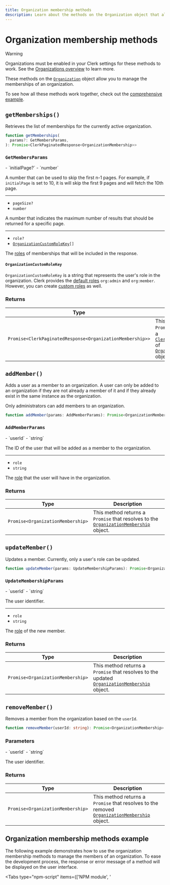 ```yaml
---
title: Organization membership methods
description: Learn about the methods on the Organization object that allow you to manage the members of an organization.
---
```


# Organization membership methods

> [!WARNING]
> Organizations must be enabled in your Clerk settings for these methods to work. See the [Organizations overview](/docs/organizations/overview#enable-organizations-in-your-application) to learn more.

These methods on the [`Organization`](/docs/references/javascript/organization/organization) object allow you to manage the memberships of an organization.

To see how all these methods work together, check out the [comprehensive example](#organization-membership-methods-example).

## `getMemberships()`

Retrieves the list of memberships for the currently active organization.

```typescript
function getMemberships(
  params?: GetMembersParams,
): Promise<ClerkPaginatedResponse<OrganizationMembership>>
```

### `GetMembersParams`

<Properties>
  - `initialPage?`
  - `number`

  A number that can be used to skip the first n-1 pages. For example, if `initialPage` is set to 10, it is will skip the first 9 pages and will fetch the 10th page.

  ---

  - `pageSize?`
  - `number`

  A number that indicates the maximum number of results that should be returned for a specific page.

  ---

  - `role?`
  - <code>[OrganizationCustomRoleKey](#organization-custom-role-key)\[]</code>

  The [roles](/docs/organizations/roles-permissions) of memberships that will be included in the response.
</Properties>

#### `OrganizationCustomRoleKey`

`OrganizationCustomRoleKey` is a string that represents the user's role in the organization. Clerk provides the [default roles](/docs/organizations/roles-permissions#default-roles) `org:admin` and `org:member`. However, you can create [custom roles](/docs/organizations/create-roles-permissions) as well.

### Returns

| Type | Description |
| - | - |
| `Promise<ClerkPaginatedResponse<OrganizationMembership>>` | This method returns a `Promise` that resolves to a [`ClerkPaginatedResponse`][pag-ref] of [`OrganizationMembership`][org-mem-ref] objects. |

## `addMember()`

Adds a user as a member to an organization. A user can only be added to an organization if they are not already a member of it and if they already exist in the same instance as the organization.

Only administrators can add members to an organization.

```typescript
function addMember(params: AddMemberParams): Promise<OrganizationMembership>
```

### `AddMemberParams`

<Properties>
  - `userId`
  - `string`

  The ID of the user that will be added as a member to the organization.

  ---

  - `role`
  - `string`

  The [role](/docs/organizations/roles-permissions) that the user will have in the organization.
</Properties>

### Returns

| Type | Description |
| - | - |
| `Promise<OrganizationMembership>` | This method returns a `Promise` that resolves to the [`OrganizationMembership`][org-mem-ref] object. |

## `updateMember()`

Updates a member. Currently, only a user's role can be updated.

```typescript
function updateMember(params: UpdateMembershipParams): Promise<OrganizationMembership>
```

### `UpdateMembershipParams`

<Properties>
  - `userId`
  - `string`

  The user identifier.

  ---

  - `role`
  - `string`

  The [role](/docs/organizations/roles-permissions) of the new member.
</Properties>

### Returns

| Type | Description |
| - | - |
| `Promise<OrganizationMembership>` | This method returns a `Promise` that resolves to the updated [`OrganizationMembership`][org-mem-ref] object. |

## `removeMember()`

Removes a member from the organization based on the `userId`.

```typescript
function removeMember(userId: string): Promise<OrganizationMembership>
```

### Parameters

<Properties>
  - `userId`
  - `string`

  The user identifier.
</Properties>

### Returns

| Type | Description |
| - | - |
| `Promise<OrganizationMembership>` | This method returns a `Promise` that resolves to the removed [`OrganizationMembership`][org-mem-ref] object. |

## Organization membership methods example

The following example demonstrates how to use the organization membership methods to manage the members of an organization. To ease the development process, the response or error message of a method will be displayed on the user interface.

<Tabs type="npm-script" items={['NPM module', '<script>']}>
  <Tab>
    For the following example, your HTML file should look like this:

    ```html {{ filename: 'index.html' }}
    <!doctype html>
    <html lang="en">
      <head>
        <meta charset="UTF-8" />
        <link rel="icon" type="image/svg+xml" href="/vite.svg" />
        <meta name="viewport" content="width=device-width, initial-scale=1.0" />
        <title>Clerk + JavaScript App</title>
        <style>
          /* Style for the table */
          table {
            border-collapse: collapse; /* Collapse borders into a single border */
            border: 1px solid black; /* Border for the entire table */
          }

          /* Style for table cells */
          td,
          th {
            border: 1px solid black; /* Border for each cell */
            padding: 2px; /* Optional: Add padding to cells */
          }
        </style>
      </head>
      <body>
        <div id="app"></div>

        <p id="error-container" hidden>
          Error:
          <span id="error-message"></span>
        </p>

        <h2>Memberships List</h2>
        <table id="memberships_table">
          <thead>
            <tr>
              <th>User ID</th>
              <th>Identifier</th>
              <th>Role</th>
              <th id="update-role-head" hidden>Update role</th>
              <th id="remove-member-head" hidden>Remove member</th>
            </tr>
          </thead>
          <tbody id="memberships_table_body"></tbody>
        </table>

        <div id="add-member-container">
          <h2>Add member</h2>
          <input id="member-user-id" placeholder="Enter member's user ID" />
          <button id="add-member">Add member</button>
        </div>

        <h2>Response:</h2>
        <pre id="response"></pre>

        <script type="module" src="/main.js"></script>
      </body>
    </html>
    ```

    And your JavaScript file should look like this:

    ```js {{ filename: 'main.js', mark: [13, 41, 58, 75] }}
    import { Clerk } from '@clerk/clerk-js'

    // Initialize Clerk with your Clerk publishable key
    const clerk = new Clerk('{{pub_key}}')
    await clerk.load()

    if (clerk.user) {
      // Check for an active organization
      if (clerk.organization) {
        // Render list of organization memberships
        async function renderMemberships(organization, isAdmin) {
          try {
            const { data } = await organization.getMemberships()

            const memberships = data
            console.log(`getMemberships:`, memberships)

            memberships.map((membership) => {
              const membershipTable = document.getElementById('memberships_table')
              const row = membershipTable.insertRow()
              row.insertCell().textContent = membership.publicUserData.userId
              row.insertCell().textContent = membership.publicUserData.identifier
              row.insertCell().textContent = membership.role

              // Add administrative actions:
              // Add and remove a member, and update a member's role.
              if (isAdmin) {
                // Show add, update, remove member buttons
                document.getElementById('add-member-container').removeAttribute('hidden')
                document.getElementById('update-role-head').removeAttribute('hidden')
                document.getElementById('remove-member-head').removeAttribute('hidden')

                // Get the user ID of the member
                const userId = membership.publicUserData.userId

                // Update a member's role
                const updateBtn = document.createElement('button')
                updateBtn.textContent = 'Change role'
                updateBtn.addEventListener('click', async function (e) {
                  e.preventDefault()
                  const role = membership.role === 'org:admin' ? 'org:member' : 'org:admin'
                  await organization
                    .updateMember({ userId, role })
                    .then((res) => {
                      document.getElementById('response').innerHTML = JSON.stringify(res)
                    })
                    .catch((error) => {
                      document.getElementById('error-container').removeAttribute('hidden')
                      document.getElementById('error-message').innerHTML = error.errors[0].longMessage
                      console.log('An error occurred:', error.errors)
                    })
                })
                row.insertCell().appendChild(updateBtn)

                // Remove a member
                const removeBtn = document.createElement('button')
                removeBtn.textContent = 'Remove'
                removeBtn.addEventListener('click', async function (e) {
                  e.preventDefault()
                  await organization
                    .removeMember(userId)
                    .then((res) => {
                      document.getElementById('response').innerHTML = JSON.stringify(res)
                    })
                    .catch((error) => {
                      document.getElementById('error-container').removeAttribute('hidden')
                      document.getElementById('error-message').innerHTML = error.errors[0].longMessage
                      console.log('An error occurred:', error.errors)
                    })
                })
                row.insertCell().appendChild(removeBtn)

                // Add a new member to the organization
                document.getElementById('add-member').addEventListener('click', () => {
                  const userId = document.getElementById('member-user-id').value

                  organization
                    .addMember({ userId, role: 'org:member' })
                    .then((res) => {
                      document.getElementById('response').innerHTML = JSON.stringify(res)
                    })
                    .catch((error) => {
                      document.getElementById('error-container').removeAttribute('hidden')
                      document.getElementById('error-message').innerHTML = error.errors[0].longMessage
                      console.log('An error occurred:', error.errors)
                    })
                })
              }
            })
          } catch (error) {
            document.getElementById('error-container').removeAttribute('hidden')
            document.getElementById('error-message').innerHTML = error.errors[0].longMessage
            console.log('An error occurred:', error.errors)
          }
        }

        /**
         * Checks if a user is an admin of the
         * currently active organization and
         * renders the organization's memberships.
         */
        async function checkAdminAndRenderMemberships() {
          const organizationId = clerk.organization.id

          const { data } = await clerk.user.getOrganizationMemberships()

          const organizationMemberships = data

          const currentMembership = organizationMemberships.find(
            (membership) => membership.organization.id === organizationId,
          )
          const currentOrganization = currentMembership.organization

          if (!currentOrganization) {
            return
          }
          const isAdmin = currentMembership.role === 'org:admin'

          console.log(`Organization:`, currentOrganization)

          renderMemberships(currentOrganization, isAdmin)
        }

        checkAdminAndRenderMemberships()
      } else {
        // If there is no active organization,
        // mount Clerk's <OrganizationSwitcher />
        // to allow the user to set an organization as active
        document.getElementById('app').innerHTML = `
          <h2>Select an organization to set it as active</h2>
          <div id="org-switcher"></div>
        `

        const orgSwitcherDiv = document.getElementById('org-switcher')

        clerk.mountOrganizationSwitcher(orgSwitcherDiv)
      }
    } else {
      document.getElementById('app').innerHTML = `
        <div id="sign-in"></div>
      `

      const signInDiv = document.getElementById('sign-in')

      clerk.mountSignIn(signInDiv)
    }
    ```
  </Tab>

  <Tab>
    ```html {{ filename: 'index.html', mark: [74, 102, 120, 138] }}
    <!doctype html>
    <html lang="en">
      <head>
        <meta charset="UTF-8" />
        <link rel="icon" type="image/svg+xml" href="/vite.svg" />
        <meta name="viewport" content="width=device-width, initial-scale=1.0" />
        <title>Clerk + JavaScript App</title>
        <style>
          /* Style for the table */
          table {
            border-collapse: collapse; /* Collapse borders into a single border */
            border: 1px solid black; /* Border for the entire table */
          }

          /* Style for table cells */
          td,
          th {
            border: 1px solid black; /* Border for each cell */
            padding: 2px; /* Optional: Add padding to cells */
          }
        </style>
      </head>
      <body>
        <div id="app"></div>

        <p id="error-container" hidden>
          Error:
          <span id="error-message"></span>
        </p>

        <h2>Memberships List</h2>
        <table id="memberships_table">
          <thead>
            <tr>
              <th>User ID</th>
              <th>Identifier</th>
              <th>Role</th>
              <th id="update-role-head" hidden>Update role</th>
              <th id="remove-member-head" hidden>Remove member</th>
            </tr>
          </thead>
          <tbody id="memberships_table_body"></tbody>
        </table>

        <div id="add-member-container">
          <h2>Add member</h2>
          <input id="member-user-id" placeholder="Enter member's user ID" />
          <button id="add-member">Add member</button>
        </div>

        <h2>Response:</h2>
        <pre id="response"></pre>

        <!-- Initialize Clerk with your
        Clerk Publishable key and Frontend API URL -->
        <script
          async
          crossorigin="anonymous"
          data-clerk-publishable-key="{{pub_key}}"
          src="https://{{fapi_url}}/npm/@clerk/clerk-js@latest/dist/clerk.browser.js"
          type="text/javascript"
        ></script>

        <script>
          window.addEventListener('load', async function () {
            await Clerk.load()

            if (Clerk.user) {
              // Check for an active organization
              if (Clerk.organization) {
                // Render list of organization memberships
                async function renderMemberships(organization, isAdmin) {
                  try {
                    const { data } = await organization.getMemberships()

                    const memberships = data
                    console.log(`getMemberships:`, memberships)

                    memberships.map((membership) => {
                      const membershipTable = document.getElementById('memberships_table')
                      const row = membershipTable.insertRow()
                      row.insertCell().textContent = membership.publicUserData.userId
                      row.insertCell().textContent = membership.publicUserData.identifier
                      row.insertCell().textContent = membership.role

                      // Add administrative actions:
                      // Add and remove a member, and update a member's role.
                      if (isAdmin) {
                        // Show add, update, remove member buttons
                        document.getElementById('add-member-container').removeAttribute('hidden')
                        document.getElementById('update-role-head').removeAttribute('hidden')
                        document.getElementById('remove-member-head').removeAttribute('hidden')

                        // Get the user ID of the member
                        const userId = membership.publicUserData.userId

                        // Update a member's role
                        const updateBtn = document.createElement('button')
                        updateBtn.textContent = 'Change role'
                        updateBtn.addEventListener('click', async function (e) {
                          e.preventDefault()
                          const role = membership.role === 'org:admin' ? 'org:member' : 'org:admin'
                          await organization
                            .updateMember({ userId, role })
                            .then((res) => {
                              document.getElementById('response').innerHTML = JSON.stringify(res)
                            })
                            .catch((error) => {
                              document.getElementById('error-container').removeAttribute('hidden')
                              document.getElementById('error-message').innerHTML =
                                error.errors[0].longMessage
                              console.log('An error occurred:', error.errors)
                            })
                        })
                        row.insertCell().appendChild(updateBtn)

                        // Remove a member
                        const removeBtn = document.createElement('button')
                        removeBtn.textContent = 'Remove'
                        removeBtn.addEventListener('click', async function (e) {
                          e.preventDefault()
                          await organization
                            .removeMember(userId)
                            .then((res) => {
                              document.getElementById('response').innerHTML = JSON.stringify(res)
                            })
                            .catch((error) => {
                              document.getElementById('error-container').removeAttribute('hidden')
                              document.getElementById('error-message').innerHTML =
                                error.errors[0].longMessage
                              console.log('An error occurred:', error.errors)
                            })
                        })
                        row.insertCell().appendChild(removeBtn)

                        // Add a new member to the organization
                        document.getElementById('add-member').addEventListener('click', () => {
                          const userId = document.getElementById('member-user-id').value

                          organization
                            .addMember({ userId, role: 'org:member' })
                            .then((res) => {
                              document.getElementById('response').innerHTML = JSON.stringify(res)
                            })
                            .catch((error) => {
                              document.getElementById('error-container').removeAttribute('hidden')
                              document.getElementById('error-message').innerHTML =
                                error.errors[0].longMessage
                              console.log('An error occurred:', error.errors)
                            })
                        })
                      }
                    })
                  } catch (error) {
                    document.getElementById('error-container').removeAttribute('hidden')
                    document.getElementById('error-message').innerHTML = error.errors[0].longMessage
                    console.log('An error occurred:', error.errors)
                  }
                }

                /**
                 * Checks if a user is an admin of the
                 * currently active organization and
                 * renders the organization's memberships.
                 */
                async function checkAdminAndRenderMemberships() {
                  const organizationId = Clerk.organization.id

                  const { data } = await Clerk.user.getOrganizationMemberships()

                  const organizationMemberships = data

                  const currentMembership = organizationMemberships.find(
                    (membership) => membership.organization.id === organizationId,
                  )
                  const currentOrganization = currentMembership.organization

                  if (!currentOrganization) {
                    return
                  }
                  const isAdmin = currentMembership.role === 'org:admin'

                  console.log(`Organization:`, currentOrganization)

                  renderMemberships(currentOrganization, isAdmin)
                }

                checkAdminAndRenderMemberships()
              } else {
                // If there is no active organization,
                // mount Clerk's <OrganizationSwitcher />
                // to allow the user to set an organization as active
                document.getElementById('app').innerHTML = `
                  <h2>Select an organization to set it as active</h2>
                  <div id="org-switcher"></div>
                `

                const orgSwitcherDiv = document.getElementById('org-switcher')

                Clerk.mountOrganizationSwitcher(orgSwitcherDiv)
              }
            } else {
              document.getElementById('app').innerHTML = `
                <div id="sign-in"></div>
              `

              const signInDiv = document.getElementById('sign-in')

              Clerk.mountSignIn(signInDiv)
            }
          })
        </script>
      </body>
    </html>
    ```
  </Tab>
</Tabs>

[pag-ref]: /docs/references/javascript/types/clerk-paginated-response

[org-mem-ref]: /docs/references/javascript/organization-membership
